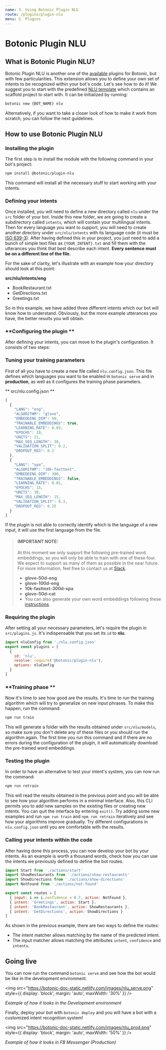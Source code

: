 ```yaml
---
name: 3. Using Botonic Plugin NLU
route: /plugins/plugin-nlu
menu: 5. Plugins
---
```


# **Botonic Plugin NLU**

## **What is Botonic Plugin NLU?**

Botonic Plugin NLU is another one of the [available](https://github.com/hubtype/botonic/tree/master/packages) plugins for Botonic, 
but with few particularities.
This extension allows you to define your own set of intents to be recognized within your bot's code. Let's see how to do it!
We suggest you to start with the predefined [NLU template](https://github.com/hubtype/botonic/tree/master/packages/botonic-cli/templates/nlu)
which contains an scaffold project to start with. It can be initialized by running:

```bash
botonic new {BOT_NAME} nlu
```

Alternatively, if you want to take a closer look of how to make it work from scratch, you can follow the next guidelines.


## **How to use Botonic Plugin NLU**

### **Installing the plugin**

The first step is to install the module with the following command in your bot's project:

```bash
npm install @botonic/plugin-nlu
```

This command will install all the necessary stuff to start working with your intents.


### **Defining your intents**

Once installed, you will need to define a new directory called `nlu` under the `src` folder of your bot. Inside this new folder, 
we are going to create a subdirectory called `intents`, which will contain your multilingual intents. Then for every language you want to support, 
you will need to create another directory under `src/nlu/intents` with its language code (it must be [ISO 639-3](https://iso639-3.sil.org/code_tables/639/data)).
After having defined this in your project, you just need to add a bunch of simple text files as `{YOUR_INTENT}.txt` and fill them with the utterances you think that best describe each intent. **Every sentence must be on a different line of the file.**

For the sake of clarity, let's illustrate with an example how your directory should look at this point:

**src/nlu/intents/eng**
* BookRestaurant.txt
* GetDirections.txt
* Greetings.txt

So in this example, we have added three different intents which our bot will know how to understand. Obviously, 
but the more example utterances you have, the better results you will obtain.

### **Configuring the plugin **
After defining your intents, you can move to the plugin's configuration. It consists of two steps:

### Tuning your training parameters
First of all you have to create a new file called `nlu.config.json`. This file defines which languages you want to be enabled in `botonic serve` and in **production**, 
as well as it configures the training phase parameters.

** src/nlu.config.json **

```javascript
[
  {
    "LANG": "eng",
    "ALGORITHM": "glove",
    "EMBEDDING_DIM": 50,
    "TRAINABLE_EMBEDDINGS": true,
    "LEARNING_RATE": 0.03,
    "EPOCHS": 10,
    "UNITS": 21,
    "MAX_SEQ_LENGTH": 30,
    "VALIDATION_SPLIT": 0.2,
    "DROPOUT_REG": 0.2
  },
  {
    "LANG": "spa",
    "ALGORITHM": "10k-fasttext",
    "EMBEDDING_DIM": 300,
    "TRAINABLE_EMBEDDINGS": false,
    "LEARNING_RATE": 0.01,
    "EPOCHS": 15,
    "UNITS": 30,
    "MAX_SEQ_LENGTH": 15,
    "VALIDATION_SPLIT": 0.3,
    "DROPOUT_REG": 0.25
  }
]
```

If the plugin is not able to correctly identify which is the language of a new input, it will use the first language from the file.

> #### IMPORTANT NOTE:
> At this moment we only support the following pre-trained word embeddings, so you will only be able to train with one of these four. 
> We expect to support as many of them as possible in the near future. For more information, feel free to contact us at [Slack](http://botonic.slack.com).
> * **glove-50d-eng**
> * **glove-100d-eng**
> * **10k-fasttext-300d-spa**
> * **glove-50d-cat**
> * You can also generate your own word embeddings following these [instructions](https://github.com/hubtype/botonic/scripts).

### Requiring the plugin

After setting all your necessary parameters, let's require the plugin in `src/plugins.js`. It's indispensable that you set its `id` to **nlu**.

```javascript
import nluConfig from './nlu.config.json'
export const plugins = [
  {
    id: 'nlu',
    resolve: require('@botonic/plugin-nlu'),
    options: nluConfig
  }
]
```

### **Training phase **
Now it's time to see how good are the results. It's time to run the training algorithm which will try to generalize on new input phrases.
To make this happen, run the command:

```bash
npm run train
```

This will generate a folder with the results obtained under `src/nlu/models`, so make sure you don't delete any of these files or you should run the algorithm again.
The first time you run this command and if there are no errors during the configuration of the plugin, it will automatically download the pre-trained word embeddings.

### **Testing the plugin**

In order to have an alternative to test your intent's system, you can now run the command:

```bash
npm run retrain
```

This will read the results obtained in the previous point and you will be able to see how your algorithm performs in a minimal interface. Also, this CLI permits you to 
add new samples on the existing files or creating new intents. You can quit the interface by entering `exit()`.
Try adding some new examples and run `npm run train` and `npm run retrain` iteratively and see how your algorithms improve gradually. 
Try different configurations in `nlu.config.json` until you are comfortable with the results.  

### **Calling your intents within the code**
After having done this process, you can now develop your bot by your intents. As an example is worth a thousand words, check how you 
can use the intents we previously defined to define the bot routes.

```javascript
import Start from './actions/start'
import ShowRestaurants from './actions/show-restaurants'
import ShowDirections from './actions/show-directions'
import NotFound from './actions/not-found'

export const routes = [
  { input: i => i.confidence < 0.7, action: NotFound },
  { intent: 'Greetings', action: Start },
  { intent: 'BookRestaurant', action: ShowRestaurants },
  { intent: 'GetDirections', action: ShowDirections }
]
```

As shown in the previous example, there are two ways to define the routes:
* The intent matcher allows matching by the name of the predicted intent.
* The input matcher allows matching the attributes `intent`, `confidence` and `intents`.

## **Going live**

You can now run the command `botonic serve` and see how the bot would be like in the development environment.

<img
  src="https://botonic-doc-static.netlify.com/images/nlu_serve.png"
  style={{ display: 'block', margin: 'auto', maxWidth: '30%' }}
/>

_Example of how it looks in the Development environment_

Finally, deploy your bot with `botonic deploy` and you will have a bot with a customized intent recognition system!  

<img
  src="https://botonic-doc-static.netlify.com/images/nlu_prod.png"
  style={{ display: 'block', margin: 'auto', maxWidth: '50%' }}
/>

_Example of how it looks in FB Messenger (Production)_